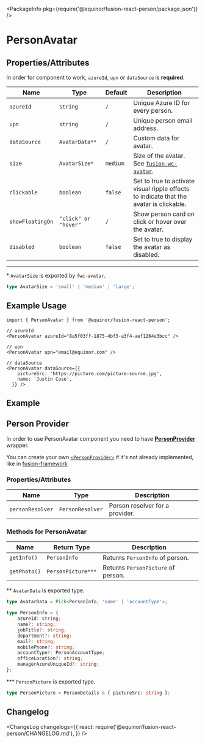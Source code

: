 
<Meta title="Data/Person/Avatar" component={PersonAvatar} />

<PackageInfo pkg={require('@equinor/fusion-react-person/package.json')} />

# PersonAvatar

## Properties/Attributes

In order for component to work, `azureId`, `upn` or `dataSource` is **required**.

Name                      | Type                            | Default                         | Description
------------------------- | -----------------------------   | -----------------------------   | -----------
`azureId`                 | `string`                        | `/`                             | Unique Azure ID for every person.
`upn`                     | `string`                        | `/`                             | Unique person email address.
`dataSource`              | `AvatarData**`                  | `/`                             | Custom data for avatar.
`size`                    | `AvatarSize*`                   | `medium`                        | Size of the avatar. See [`fusion-wc-avatar`](https://github.com/equinor/fusion-web-components/tree/main/packages/avatar).
`clickable`               | `boolean`                       | `false`                         | Set to true to activate visual ripple effects to indicate that the avatar is clickable.
`showFloatingOn`          | `"click" or "hover"`            | `/`                             | Show person card on click or hover over the avatar.
`disabled`                | `boolean`                       | `false`                         | Set to true to display the avatar as disabled. 

---
\*  `AvatarSize` is exported by `fwc-avatar`.
```ts
type AvatarSize = 'small' | 'medium' | 'large';
```

## Example Usage

```tsx
import { PersonAvatar } from '@equinor/fusion-react-person';

// azureId
<PersonAvatar azureId="8a5f03ff-1875-4bf3-a3f4-aef1264e3bcc" />

// upn
<PersonAvatar upn="email@equinor.com" />

// dataSource
<PersonAvatar dataSource={{
    pictureSrc: 'https://picture.com/picture-source.jpg',
    name: 'Justin Case',
  }} />
```

## Example

<StoryExample storyId="examples-person-person-avatar--component" showSource />

## Person Provider

In order to use PersonAvatar component you need to have [**PersonProvider**](?path=/docs/data-person-provider--page) wrapper.

You can create your own [`<PersonProvider>`](?path=/docs/data-person-provider--page) if it's not already implemented, like in [fusion-framework](https://github.com/equinor/fusion-framework)

### Properties/Attributes

Name                      | Type                            | Description
------------------------- | -----------------------------   | -----------
`personResolver`          | `PersonResolver`                | Person resolver for a provider.

### Methods for PersonAvatar

Name                                     | Return Type                     | Description
| -------------------------------------- | -----------------------------   | -----------------------------
`getInfo()`                              | `PersonInfo`                    | Returns `PersonInfo` of person.
`getPhoto()`                             | `PersonPicture***`              | Returns `PersonPicture` of person.

\*\* `AvatarData` is exported type.
```ts
type AvatarData = Pick<PersonInfo, 'name' | 'accountType'>;

type PersonInfo = {
    azureId: string;
    name?: string;
    jobTitle?: string;
    department?: string;
    mail?: string;
    mobilePhone?: string;
    accountType?: PersonAccountType;
    officeLocation?: string;
    managerAzureUniqueId?: string;
};
```

\*\*\* `PersonPicture` is exported type.
```ts
type PersonPicture = PersonDetails & { pictureSrc: string };
```

## Changelog

<ChangeLog
  changelogs={{
    react: require('@equinor/fusion-react-person/CHANGELOG.md'),
  }}
/>
